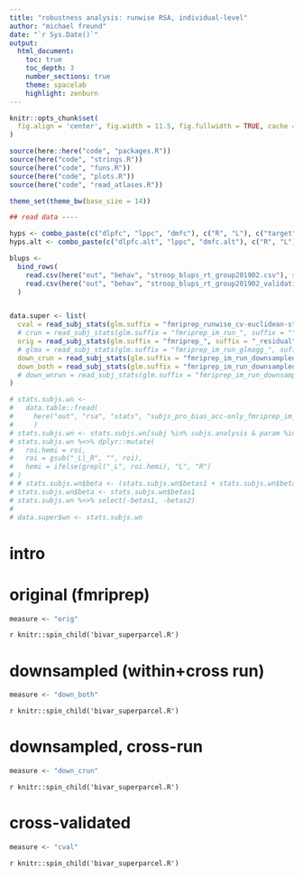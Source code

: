 ```yaml
---
title: "robustness analysis: runwise RSA, individual-level"
author: "michael freund"
date: "`r Sys.Date()`"
output:
  html_document:
    toc: true
    toc_depth: 3
    number_sections: true
    theme: spacelab
    highlight: zenburn
---
```




```r

knitr::opts_chunk$set(
  fig.align = 'center', fig.width = 11.5, fig.fullwidth = TRUE, cache = TRUE
)

source(here::here("code", "packages.R"))
source(here("code", "strings.R"))
source(here("code", "funs.R"))
source(here("code", "plots.R"))
source(here("code", "read_atlases.R"))

theme_set(theme_bw(base_size = 14))

## read data ----

hyps <- combo_paste(c("dlpfc", "lppc", "dmfc"), c("R", "L"), c("target", "incongruency"))
hyps.alt <- combo_paste(c("dlpfc.alt", "lppc", "dmfc.alt"), c("R", "L"), c("target", "incongruency"))

blups <- 
  bind_rows(
    read.csv(here("out", "behav", "stroop_blups_rt_group201902.csv"), stringsAsFactors = FALSE),
    read.csv(here("out", "behav", "stroop_blups_rt_group201902_validation.csv"), stringsAsFactors = FALSE) 
  )


data.super <- list(
  cval = read_subj_stats(glm.suffix = "fmriprep_runwise_cv-euclidean-stand_", suffix = ""),
  # crun = read_subj_stats(glm.suffix = "fmriprep_im_run_", suffix = ""),
  orig = read_subj_stats(glm.suffix = "fmriprep_", suffix = "_residual"),
  # glma = read_subj_stats(glm.suffix = "fmriprep_im_run_glmagg_", suffix = "") %>% rename(beta = betas),
  down_crun = read_subj_stats(glm.suffix = "fmriprep_im_run_downsampled_", suffix = ""),
  down_both = read_subj_stats(glm.suffix = "fmriprep_im_run_downsampled_both_", suffix = "")
  # down_wnrun = read_subj_stats(glm.suffix = "fmriprep_im_run_downsampled_wnrun_", suffix = "")
)

# stats.subjs.wn <- 
#   data.table::fread(
#     here("out", "rsa", "stats", "subjs_pro_bias_acc-only_fmriprep_im_run_glmagg-wn_masks.csv")
#     )
# stats.subjs.wn <- stats.subjs.wn[subj %in% subjs.analysis & param %in% c("target", "distractor", "incongruency"), ]
# stats.subjs.wn %<>% dplyr::mutate(
#   roi.hemi = roi, 
#   roi = gsub("_L|_R", "", roi), 
#   hemi = ifelse(grepl("_L", roi.hemi), "L", "R")
# )
# # stats.subjs.wn$beta <- (stats.subjs.wn$betas1 + stats.subjs.wn$betas2) / 2
# stats.subjs.wn$beta <- stats.subjs.wn$betas1
# stats.subjs.wn %<>% select(-betas1, -betas2)
# 
# data.super$wn <- stats.subjs.wn

```


# intro



# original (fmriprep)

```r
measure <- "orig"
```

`r knitr::spin_child('bivar_superparcel.R')`

# downsampled (within+cross run)

```r
measure <- "down_both"
```

`r knitr::spin_child('bivar_superparcel.R')`


# downsampled, cross-run

```r
measure <- "down_crun"
```

`r knitr::spin_child('bivar_superparcel.R')`


# cross-validated

```r
measure <- "cval"
```

`r knitr::spin_child('bivar_superparcel.R')`
